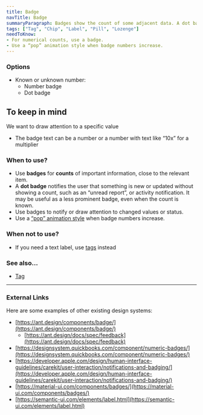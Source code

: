 ```yaml
---
title: Badge
navTitle: Badge
summaryParagraph: Badges show the count of some adjacent data. A dot badge notifies the user that something is new or updated without showing a count.
tags: ["Tag", "Chip", "Label", "Pill", "Lozenge"]
needToKnow:
- For numerical counts, use a badge.
- Use a “pop” animation style when badge numbers increase.
---
```


### Options

*   Known or unknown number:
    *   Number badge
    *   Dot badge

## To keep in mind

We want to draw attention to a specific value

*   The badge text can be a number or a number with text like “10x” for a multiplier

### When to use?

*   Use **badges** for **counts** of important information, close to the relevant item.
*   A **dot badge** notifies the user that something is new or updated without showing a count, such as an “unread report”, or activity notification. It may be useful as a less prominent badge, even when the count is known.
*   Use badges to notify or draw attention to changed values or status.
*   Use a [“pop” animation style](http://www.cultureamp.design/guides/animation/) when badge numbers increase.

### When not to use?

*   If you need a text label, use [tags](https://drive.google.com/a/cultureamp.com/open?id=1k0l1XoRvI00ofdAcYYyugYKyFdeJz-9fUdWlVcOwR4o) instead

### See also…

*   [Tag](https://docs.google.com/document/d/1k0l1XoRvI00ofdAcYYyugYKyFdeJz-9fUdWlVcOwR4o/edit#heading=h.2ocvpvil9swi)

---

### External Links

Here are some examples of other existing design systems:

- [https://ant.design/components/badge/](https://ant.design/components/badge/)
    - [https://ant.design/docs/spec/feedback](https://ant.design/docs/spec/feedback)
- [https://designsystem.quickbooks.com/component/numeric-badges/](https://designsystem.quickbooks.com/component/numeric-badges/)
- [https://developer.apple.com/design/human-interface-guidelines/carekit/user-interaction/notifications-and-badging/](https://developer.apple.com/design/human-interface-guidelines/carekit/user-interaction/notifications-and-badging/)
- [https://material-ui.com/components/badges/](https://material-ui.com/components/badges/)
- [https://semantic-ui.com/elements/label.html](https://semantic-ui.com/elements/label.html)
